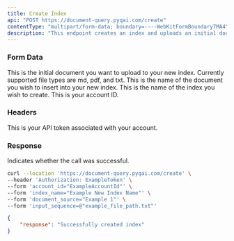 ```yaml
---
title: Create Index
api: "POST https://document-query.pyqai.com/create"
contentType: "multipart/form-data; boundary=----WebKitFormBoundary7MA4YWxkTrZu0gW'"
description: "This endpoint creates an index and uploads an initial document."
---
```


### Form Data

<ParamField body="input_sequence" type="file">
  This is the initial document you want to upload to your new index. Currently supported file types are md, pdf, and txt.
</ParamField>

<ParamField body="document_source" type="string">
  This is the name of the document you wish to insert into your new index.
</ParamField>

<ParamField body="index_name" type="string">
  This is the name of the index you wish to create.
</ParamField>

<ParamField body="account_id" type="int">
  This is your account ID.
</ParamField>

### Headers

<ParamField header="Authorization" type="string">
  This is your API token associated with your account.
</ParamField>

### Response

<ResponseField name="response" type="string">
  Indicates whether the call was successful.
</ResponseField>

<RequestExample>

```bash Example Request
curl --location 'https://document-query.pyqai.com/create' \
--header 'Authorization: ExampleToken' \
--form 'account_id="ExampleAccountId"' \
--form 'index_name="Example New Index Name"' \
--form 'document_source="Example 1"' \
--form 'input_sequence=@"example_file_path.txt"'
```

</RequestExample>

<ResponseExample>

```json Response
{
    "response": "Successfully created index"
}
```

</ResponseExample>
